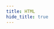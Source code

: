 ```yaml
---
title: HTML
hide_title: true
---
```



<FeatureIcon src={html} title="HTML" />
<LinkList
  data={[
    {
      title: "标签",
      link: "/docs/html/elements",
      src: html,
    },
    {
      title: "字符实体",
      link: "/docs/html/character-entities",
      src: html,
    },
  ]}
/>
